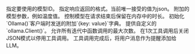<ResponseField name="name" type="str" default="Ollama">
</ResponseField>
<ResponseField name="model" type="str" default="openhermes">
  指定要使用的模型ID。
</ResponseField>
<ResponseField name="host" type="str">
</ResponseField>
<ResponseField name="timeout" type="Any">
</ResponseField>
<ResponseField name="format" type="str">
  指定响应返回的格式。当前唯一接受的值为json。
</ResponseField>
<ResponseField name="options" type="Any">
  附加的模型参数，例如温度值。
</ResponseField>
<ResponseField name="keep_alive" type="Union[float, str]">
  控制模型在请求结束后保留在内存中的时长。
</ResponseField>
<ResponseField name="client_kwargs" type="Dict[str, Any]" default="None">
  初始化`Ollama()`客户端时发送的附加`{key: value}`字典。
</ResponseField>
<ResponseField name="ollama_client" type="ollama.Client()" default="None">
  提供自定义的`ollama.Client()`。
</ResponseField>
<ResponseField name="function_call_limit" type="int" default="10">
  允许所有迭代中函数调用的最大次数。
</ResponseField>
<ResponseField name="deactivate_tools_after_use" type="bool" default="False">
  在1次工具调用后关闭JSON模式以停用工具调用。
</ResponseField>
<ResponseField name="add_user_message_after_tool_call" type="bool" default="True">
  工具调用完成后，将用户消息作为提醒添加给LLM。
</ResponseField>